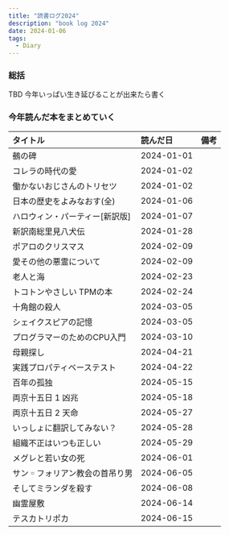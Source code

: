 ```yaml
---
title: "読書ログ2024"
description: "book log 2024"
date: 2024-01-06
tags:
  - Diary
---
```


### 総括

TBD 今年いっぱい生き延びることが出来たら書く

### 今年読んだ本をまとめていく

| タイトル             | 読んだ日       | 備考 |
|:-----------------|:-----------|:---|
| 鵺の碑              | 2024-01-01 |    |
| コレラの時代の愛         | 2024-01-02 |
| 働かないおじさんのトリセツ    | 2024-01-02 |
| 日本の歴史をよみなおす(全)   | 2024-01-06 |    |
| ハロウィン・パーティー[新訳版] | 2024-01-07 |    |
| 新訳南総里見八犬伝        | 2024-01-28 |    |
| ポアロのクリスマス        | 2024-02-09 |    |
| 愛その他の悪霊について      | 2024-02-09 |    |
| 老人と海             | 2024-02-23 |    |
| トコトンやさしい TPMの本   | 2024-02-24 |    |
| 十角館の殺人           | 2024-03-05 |    |
| シェイクスピアの記憶       | 2024-03-05 |    |
| プログラマーのためのCPU入門  | 2024-03-10 |    |
| 母親探し             | 2024-04-21 |    |
| 実践プロパティベーステスト    | 2024-04-22 |    |
| 百年の孤独            | 2024-05-15 |    |
| 両京十五日 1 凶兆       | 2024-05-18 |    |
| 両京十五日 2 天命       | 2024-05-27 |    |
| いっしょに翻訳してみない？    | 2024-05-28 |    |
| 組織不正はいつも正しい      | 2024-05-29 |    |
| メグレと若い女の死        | 2024-06-01 |    |
| サン゠フォリアン教会の首吊り男  | 2024-06-05 |    |
| そしてミランダを殺す       | 2024-06-08 |    |
|幽霊屋敷|2024-06-14| |
|テスカトリポカ|2024-06-15| |
